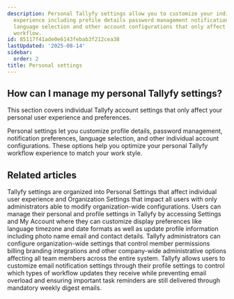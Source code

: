 ```yaml
---
description: Personal Tallyfy settings allow you to customize your individual user
  experience including profile details password management notification preferences
  language selection and other account configurations that only affect your personal
  workflow.
id: 85117f41ade0e6143febab3f212cea38
lastUpdated: '2025-08-14'
sidebar:
  order: 2
title: Personal settings
---
```


## How can I manage my personal Tallyfy settings?

This section covers individual Tallyfy account settings that only affect your personal user experience and preferences.

Personal settings let you customize profile details, password management, notification preferences, language selection, and other individual account configurations. These options help you optimize your personal Tallyfy workflow experience to match your work style.


<PageTree />


## Related articles
<CardGrid>
<LinkTitleCard header="<b>Pro > Settings</b>" href="/products/pro/settings/" > Tallyfy settings are organized into Personal Settings that affect individual user experience and Organization Settings that impact all users with only administrators able to modify organization-wide configurations. </LinkTitleCard>
<LinkTitleCard header="<b>Personal Settings > Personalization settings</b>" href="/products/pro/settings/personal-settings/personalization-settings/" > Users can manage their personal and profile settings in Tallyfy by accessing Settings and My Account where they can customize display preferences like language timezone and date formats as well as update profile information including photo name email and contact details. </LinkTitleCard>
<LinkTitleCard header="<b>Settings > Organization settings</b>" href="/products/pro/settings/org-settings/" > Tallyfy administrators can configure organization-wide settings that control member permissions billing branding integrations and other company-wide administrative options affecting all team members across the entire system. </LinkTitleCard>
<LinkTitleCard header="<b>Personal Settings > Manage email notifications</b>" href="/products/pro/settings/personal-settings/how-can-i-manage-email-notifications-in-tallyfy/" > Tallyfy allows users to customize email notification settings through their profile settings to control which types of workflow updates they receive while preventing email overload and ensuring important task reminders are still delivered through mandatory weekly digest emails. </LinkTitleCard>
</CardGrid>